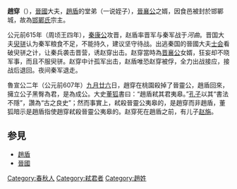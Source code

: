 {{Infobox 先秦人物
|名稱=趙穿
|姓=[[嬴姓|嬴]]
|氏=趙、邯鄲
|名=穿
|字=
|別名=邯鄲穿
|別字=
|諡號=
|時代=春秋時期
|國家=晉國
|身份=
|官位=
|爵位=
|出生日期=
|出生地點=晋国
|逝世日期=約公元前607年
|逝世地點=
|在位年代=
|父=
|母=
|正妻=
|妾=
|夫=
|子女=[[趙旃|趙旃]]
|太子=
|都城=
|居所=
|墓葬=
|著作=
}}
'''趙穿'''（{{bd|？||前607年？||catIdx=Z赵}}），[[晉國|晉國]]大夫，[[趙盾|趙盾]]的堂弟（一说姪子），[[晉襄公|晉襄公]]之婿，因食邑被封於邯鄲城，故為[[邯鄲氏|邯鄲氏]]宗主。

公元前615年（周顷王四年），[[秦康公|秦康公]]攻晋，赵盾率晋军与秦军战于''河曲''。晋国大夫[[臾骈|臾骈]]认为秦军粮食不足，不能持久，建议坚守待战。出逃秦国的晉國大夫[[士会|士会]]看破臾骈之计，让秦兵袭击晋营，诱赵穿出击。赵穿當時為[[晋襄公|晋襄公]]女婿，狂妄却不晓军事，而且不服臾骈。赵穿中计孤军出击，赵盾唯恐赵穿被俘，全力出战接应，接战后退回。夜间秦军退走。

魯宣公二年（公元前607年）[[九月廿六|九月廿六]]日，趙穿在桃園殺掉了晉靈公，趙盾回來，擁立公子黑臀為君，是為成公。大史[[董狐|董狐]]書曰：“趙盾弒其君夷皋。”[[孔子|孔子]]以其“書法不隱”，讚為“古之良史”；然而事實上，弒殺晉靈公夷皋的，是趙穿而非趙盾，董狐暗示是趙盾指使趙穿弒殺晉靈公夷皋的。赵穿死在趙盾之前，有儿子[[赵旃|赵旃]]。

==参見==
*[[趙盾|趙盾]]
*[[晉國|晉國]]

{{DEFAULTSORT:Z趙穿}}
[[Category:春秋人|Category:春秋人]]
[[Category:弒君者|Category:弒君者]]
[[Category:趙姓|Category:趙姓]]